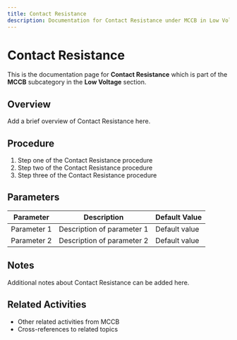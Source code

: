 ```yaml
---
title: Contact Resistance
description: Documentation for Contact Resistance under MCCB in Low Voltage category
---
```


# Contact Resistance

This is the documentation page for **Contact Resistance** which is part of the **MCCB** subcategory in the **Low Voltage** section.

## Overview

Add a brief overview of Contact Resistance here.

## Procedure

1. Step one of the Contact Resistance procedure
2. Step two of the Contact Resistance procedure
3. Step three of the Contact Resistance procedure

## Parameters

| Parameter | Description | Default Value |
|-----------|-------------|---------------|
| Parameter 1 | Description of parameter 1 | Default value |
| Parameter 2 | Description of parameter 2 | Default value |

## Notes

Additional notes about Contact Resistance can be added here.

## Related Activities

- Other related activities from MCCB
- Cross-references to related topics
